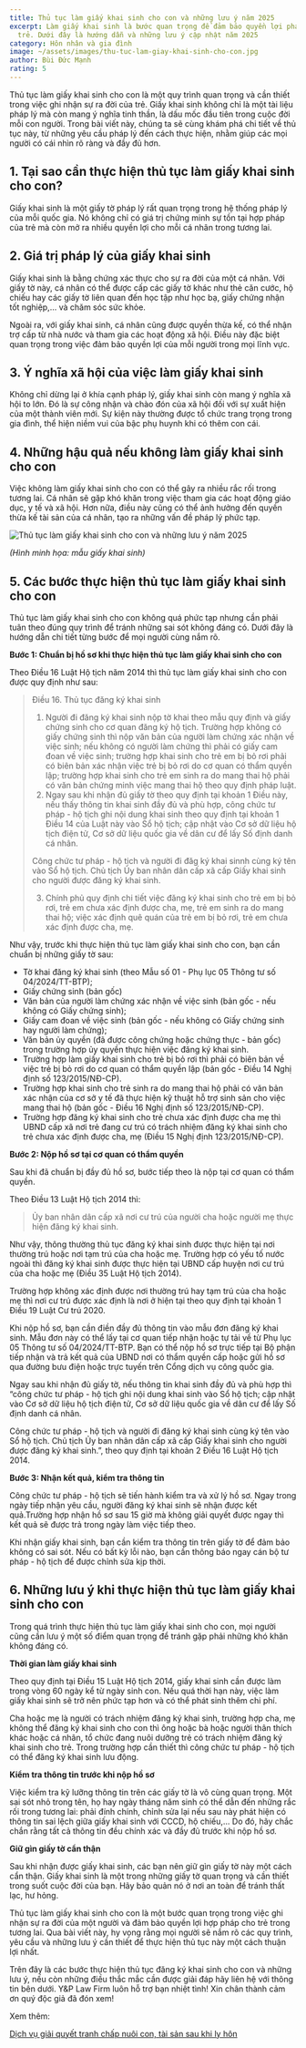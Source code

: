 ```yaml
---
title: Thủ tục làm giấy khai sinh cho con và những lưu ý năm 2025
excerpt: Làm giấy khai sinh là bước quan trọng để đảm bảo quyền lợi pháp lý cho
  trẻ. Dưới đây là hướng dẫn và những lưu ý cập nhật năm 2025
category: Hôn nhân và gia đình
image: ~/assets/images/thu-tuc-lam-giay-khai-sinh-cho-con.jpg
author: Bùi Đức Mạnh
rating: 5
---
```

Thủ tục làm giấy khai sinh cho con là một quy trình quan trọng và cần thiết trong việc ghi nhận sự ra đời của trẻ. Giấy khai sinh không chỉ là một tài liệu pháp lý mà còn mang ý nghĩa tinh thần, là dấu mốc đầu tiên trong cuộc đời mỗi con người. Trong bài viết này, chúng ta sẽ cùng khám phá chi tiết về thủ tục này, từ những yêu cầu pháp lý đến cách thực hiện, nhằm giúp các mọi người có cái nhìn rõ ràng và đầy đủ hơn.

## 1. Tại sao cần thực hiện thủ tục làm giấy khai sinh cho con?

Giấy khai sinh là một giấy tờ pháp lý rất quan trọng trong hệ thống pháp lý của mỗi quốc gia. Nó không chỉ có giá trị chứng minh sự tồn tại hợp pháp của trẻ mà còn mở ra nhiều quyền lợi cho mỗi cá nhân trong tương lai.

## 2. Giá trị pháp lý của giấy khai sinh

Giấy khai sinh là bằng chứng xác thực cho sự ra đời của một cá nhân. Với giấy tờ này, cá nhân có thể được cấp các giấy tờ khác như thẻ căn cước, hộ chiếu hay các giấy tờ liên quan đến học tập như học bạ, giấy chứng nhận tốt nghiệp,... và chăm sóc sức khỏe.

Ngoài ra, với giấy khai sinh, cá nhân cũng được quyền thừa kế, có thể nhận trợ cấp từ nhà nước và tham gia các hoạt động xã hội. Điều này đặc biệt quan trọng trong việc đảm bảo quyền lợi của mỗi người trong mọi lĩnh vực.

## 3. Ý nghĩa xã hội của việc làm giấy khai sinh

Không chỉ dừng lại ở khía cạnh pháp lý, giấy khai sinh còn mang ý nghĩa xã hội to lớn. Đó là sự công nhận và chào đón của xã hội đối với sự xuất hiện của một thành viên mới. Sự kiện này thường được tổ chức trang trọng trong gia đình, thể hiện niềm vui của bậc phụ huynh khi có thêm con cái.

## 4. Những hậu quả nếu không làm giấy khai sinh cho con

Việc không làm giấy khai sinh cho con có thể gây ra nhiều rắc rối trong tương lai. Cá nhân sẽ gặp khó khăn trong việc tham gia các hoạt động giáo dục, y tế và xã hội. Hơn nữa, điều này cũng có thể ảnh hưởng đến quyền thừa kế tài sản của cá nhân, tạo ra những vấn đề pháp lý phức tạp.

![Thủ tục làm giấy khai sinh cho con và những lưu ý năm 2025](~/assets/images/thu-tuc-lam-giay-khai-sinh-cho-con.jpg "Thủ tục làm giấy khai sinh cho con và những lưu ý năm 2025")

*(Hình minh họa: mẫu giấy khai sinh)*

## 5. Các bước thực hiện thủ tục làm giấy khai sinh cho con

Thủ tục làm giấy khai sinh cho con không quá phức tạp nhưng cần phải tuân theo đúng quy trình để tránh những sai sót không đáng có. Dưới đây là hướng dẫn chi tiết từng bước để mọi người cùng nắm rõ.

**Bước 1: Chuẩn bị hồ sơ khi thực hiện thủ tục làm giấy khai sinh cho con**

Theo Điều 16 Luật Hộ tịch năm 2014 thì thủ tục làm giấy khai sinh cho con được quy định như sau: 

> Điều 16. Thủ tục đăng ký khai sinh
>
> 1. Người đi đăng ký khai sinh nộp tờ khai theo mẫu quy định và giấy chứng sinh cho cơ quan đăng ký hộ tịch. Trường hợp không có giấy chứng sinh thì nộp văn bản của người làm chứng xác nhận về việc sinh; nếu không có người làm chứng thì phải có giấy cam đoan về việc sinh; trường hợp khai sinh cho trẻ em bị bỏ rơi phải có biên bản xác nhận việc trẻ bị bỏ rơi do cơ quan có thẩm quyền lập; trường hợp khai sinh cho trẻ em sinh ra do mang thai hộ phải có văn bản chứng minh việc mang thai hộ theo quy định pháp luật.
> 2. Ngay sau khi nhận đủ giấy tờ theo quy định tại khoản 1 Điều này, nếu thấy thông tin khai sinh đầy đủ và phù hợp, công chức tư pháp - hộ tịch ghi nội dung khai sinh theo quy định tại khoản 1 Điều 14 của Luật này vào Sổ hộ tịch; cập nhật vào Cơ sở dữ liệu hộ tịch điện tử, Cơ sở dữ liệu quốc gia về dân cư để lấy Số định danh cá nhân.
>
> Công chức tư pháp - hộ tịch và người đi đăg ký khai sinnh cùng ký tên vào Sổ hộ tịch. Chủ tịch Ủy ban nhân dân cấp xã cấp Giấy khai sinh cho người được đăng ký khai sinh.
>
> 3. Chính phủ quy định chi tiết việc đăng ký khai sinh cho trẻ em bị bỏ rơi, trẻ em chưa xác định được cha, mẹ, trẻ em sinh ra do mang thai hộ; việc xác định quê quán của trẻ em bị bỏ rơi, trẻ em chưa xác định được cha, mẹ.

Như vậy, trước khi thực hiện thủ tục làm giấy khai sinh cho con, bạn cần chuẩn bị những giấy tờ sau:

* Tờ khai đăng ký khai sinh (theo Mẫu số 01 - Phụ lục 05 Thông tư số 04/2024/TT-BTP);
* Giấy chứng sinh (bản gốc)
* Văn bản của người làm chứng xác nhận về việc sinh (bản gốc - nếu không có Giấy chứng sinh);
* Giấy cam đoan về việc sinh (bản gốc - nếu không có Giấy chứng sinh hay người làm chứng);
* Văn bản ủy quyền (đã được công chứng hoặc chứng thực - bản gốc) trong trường hợp ủy quyền thực hiện việc đăng ký khai sinh.
* Trường hợp làm giấy khai sinh cho trẻ bị bỏ rơi thì phải có biên bản về việc trẻ bị bỏ rơi do cơ quan có thẩm quyền lập (bản gốc - Điều 14 Nghị định số 123/2015/NĐ-CP).
* Trường hợp khai sinh cho trẻ sinh ra do mang thai hộ phải có văn bản xác nhận của cơ sở y tế đã thực hiện kỹ thuật hỗ trợ sinh sản cho việc mang thai hộ (bản gốc - Điều 16 Nghị định số 123/2015/NĐ-CP).
* Trường hợp đăng ký khai sinh cho trẻ chưa xác định được cha mẹ thì UBND cấp xã nơi trẻ đang cư trú có trách nhiệm đăng ký khai sinh cho trẻ chưa xác định được cha, mẹ (Điều 15 Nghị định 123/2015/NĐ-CP).

**Bước 2: Nộp hồ sơ tại cơ quan có thẩm quyền** 

Sau khi đã chuẩn bị đầy đủ hồ sơ, bước tiếp theo là nộp tại cơ quan có thẩm quyền. 

Theo Điều 13 Luật Hộ tịch 2014 thì:

>  Ủy ban nhân dân cấp xã nơi cư trú của người cha hoặc người mẹ thực hiện đăng ký khai sinh.

Như vậy, thông thường thủ tục đăng ký khai sinh được thực hiện tại nơi thường trú hoặc nơi tạm trú của cha hoặc mẹ. Trường hợp có yếu tố nước ngoài thì đăng ký khai sinh được thực hiện tại UBND cấp huyện nơi cư trú của cha hoặc mẹ (Điều 35 Luật Hộ tịch 2014).

Trường hợp không xác định được nơi thường trú hay tạm trú của cha hoặc mẹ thì nơi cư trú được xác định là nơi ở hiện tại theo quy định tại khoản 1 Điều 19 Luật Cư trú 2020.

Khi nộp hồ sơ, bạn cần điền đầy đủ thông tin vào mẫu đơn đăng ký khai sinh. Mẫu đơn này có thể lấy tại cơ quan tiếp nhận hoặc tự tải về từ Phụ lục 05 Thông tư số 04/2024/TT-BTP. Bạn có thể nộp hồ sơ trực tiếp tại Bộ phận tiếp nhận và trả kết quả của UBND nơi có thẩm quyền cấp hoặc gửi hồ sơ qua đường bưu điện hoặc trực tuyến trên Cổng dịch vụ công quốc gia.

Ngay sau khi nhận đủ giấy tờ, nếu thông tin khai sinh đầy đủ và phù hợp thì “công chức tư pháp - hộ tịch ghi nội dung khai sinh vào Sổ hộ tịch; cập nhật vào Cơ sở dữ liệu hộ tịch điện tử, Cơ sở dữ liệu quốc gia về dân cư để lấy Số định danh cá nhân.

Công chức tư pháp - hộ tịch và người đi đăng ký khai sinh cùng ký tên vào Sổ hộ tịch. Chủ tịch Ủy ban nhân dân cấp xã cấp Giấy khai sinh cho người được đăng ký khai sinh.”, theo quy định tại khoản 2 Điều 16 Luật Hộ tịch 2014.

**Bước 3: Nhận kết quả, kiểm tra thông tin**

Công chức tư pháp - hộ tịch sẽ tiến hành kiểm tra và xử lý hồ sơ. Ngay trong ngày tiếp nhận yêu cầu, người đăng ký khai sinh sẽ nhận được kết quả.Trường hợp nhận hồ sơ sau 15 giờ mà không giải quyết được ngay thì kết quả sẽ được trả trong ngày làm việc tiếp theo.

Khi nhận giấy khai sinh, bạn cần kiểm tra thông tin trên giấy tờ để đảm bảo không có sai sót. Nếu có bất kỳ lỗi nào, bạn cần thông báo ngay cán bộ tư pháp - hộ tịch để được chỉnh sửa kịp thời.

## 6. Những lưu ý khi thực hiện thủ tục làm giấy khai sinh cho con

Trong quá trình thực hiện thủ tục làm giấy khai sinh cho con, mọi người cũng cần lưu ý một số điểm quan trọng để tránh gặp phải những khó khăn không đáng có.

**Thời gian làm giấy khai sinh**

Theo quy định tại Điều 15 Luật Hộ tịch 2014, giấy khai sinh cần được làm trong vòng 60 ngày kể từ ngày sinh con. Nếu quá thời hạn này, việc làm giấy khai sinh sẽ trở nên phức tạp hơn và có thể phát sinh thêm chi phí.

Cha hoặc mẹ là người có trách nhiệm đăng ký khai sinh, trường hợp cha, mẹ không thể đăng ký khai sinh cho con thì ông hoặc bà hoặc người thân thích khác hoặc cá nhân, tổ chức đang nuôi dưỡng trẻ có trách nhiệm đăng ký khai sinh cho trẻ. Trong trường hợp cần thiết thì công chức tư pháp - hộ tịch có thể đăng ký khai sinh lưu động.

**Kiểm tra thông tin trước khi nộp hồ sơ**

Việc kiểm tra kỹ lưỡng thông tin trên các giấy tờ là vô cùng quan trọng. Một sai sót nhỏ trong tên, họ hay ngày tháng năm sinh có thể dẫn đến những rắc rối trong tương lai: phải đính chính, chỉnh sửa lại nếu sau này phát hiện có thông tin sai lệch giữa giấy khai sinh với CCCD, hộ chiếu,... Do đó, hãy chắc chắn rằng tất cả thông tin đều chính xác và đầy đủ trước khi nộp hồ sơ.

**Giữ gìn giấy tờ cẩn thận**

Sau khi nhận được giấy khai sinh, các bạn nên giữ gìn giấy tờ này một cách cẩn thận. Giấy khai sinh là một trong những giấy tờ quan trọng và cần thiết trong suốt cuộc đời của bạn. Hãy bảo quản nó ở nơi an toàn để tránh thất lạc, hư hỏng.

Thủ tục làm giấy khai sinh cho con là một bước quan trọng trong việc ghi nhận sự ra đời của một người và đảm bảo quyền lợi hợp pháp cho trẻ trong tương lai. Qua bài viết này, hy vọng rằng mọi người sẽ nắm rõ các quy trình, yêu cầu và những lưu ý cần thiết để thực hiện thủ tục này một cách thuận lợi nhất.

Trên đây là các bước thực hiện thủ tục đăng ký khai sinh cho con và những lưu ý, nếu còn những điều thắc mắc cần được giải đáp hãy liên hệ với thông tin bên dưới. Y&P Law Firm luôn hỗ trợ bạn nhiệt tình! Xin chân thành cảm ơn quý độc giả đã đón xem!

Xem thêm: 

[Dịch vụ giải quyết tranh chấp nuôi con, tài sản sau khi ly hôn](https://yplawfirm.vn/phap-ly/dich-vu-giai-quyet-tranh-chap-nuoi-con-tai-san-sau-khi-ly-hon)[](https://yplawfirm.vn/tu-van-thuong-xuyen/dich-vu-phap-che-thue-ngoai-loi-ich-toi-da-chi-phi-toi-thieu)[](https://yplawfirm.vn/tu-van-thuong-xuyen/su-khac-biet-giua-tu-van-phap-luat-thuong-xuyen-va-tu-van-phap-luat-theo-vu-viec)
